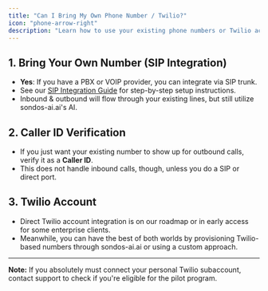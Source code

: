 ```yaml
---
title: "Can I Bring My Own Phone Number / Twilio?"
icon: "phone-arrow-right"
description: "Learn how to use your existing phone numbers or Twilio account with sondos-ai.ai through SIP integration or Caller ID verification"
---
```


## 1. Bring Your Own Number (SIP Integration)

- **Yes**: If you have a PBX or VOIP provider, you can integrate via SIP trunk.
- See our [SIP Integration Guide](/provisioning/sip-trunking/sip-integration) for step-by-step setup instructions.
- Inbound & outbound will flow through your existing lines, but still utilize sondos-ai.ai's AI.

## 2. Caller ID Verification

- If you just want your existing number to show up for outbound calls, verify it as a **Caller ID**.
- This does not handle inbound calls, though, unless you do a SIP or direct port.

## 3. Twilio Account

- Direct Twilio account integration is on our roadmap or in early access for some enterprise clients.
- Meanwhile, you can have the best of both worlds by provisioning Twilio-based numbers through sondos-ai.ai or using a custom approach.

---

**Note:** If you absolutely must connect your personal Twilio subaccount, contact support to check if you're eligible for the pilot program.
